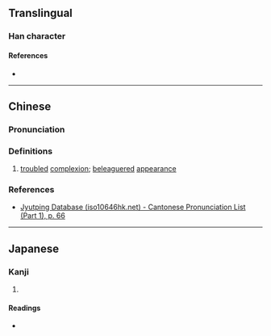 {{character info}}
==Translingual==

===Han character===
{{Han char|rn=9|rad=人|as=08|sn=10|four=|canj=OCIP|ids=⿰亻忩}}

====References====
* {{Han ref|kx=0107.160|dkj=00757|dj=0228.010|hdz=10181.040|uh=500A|ud=20490}}

----

==Chinese==
{{zh-forms}}

===Pronunciation===
{{zh-pron|
|m=zòng
|c=zung3
|mc=y
|oc=y
|cat=
}}

===Definitions===
{{zh-hanzi}}

# {{lb|zh|obsolete}} [[troubled]] [[complexion]]; [[beleaguered]] [[appearance]]

===References===
* [http://www.iso10646hk.net/jp/document/download.jsp Jyutping Database (iso10646hk.net) - Cantonese Pronunciation List (Part 1), p. 66]

----

==Japanese==

===Kanji===
{{ja-kanji|grade=|rs=人08}}

# {{rfdef|ja|sort=人08}}

====Readings====
* {{ja-readings|on=[[そう]] (sō), [[す]] (su)|kun=[[くるしむ]] (kurushimu)}}